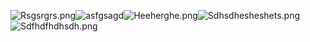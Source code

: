 
[[File:Rsgsrgrs.png|thumb|left]][[File:Sdfh.png|thumb|asfgsagd]][[File:Heeherghe.png|thumb]][[File:Sdhsdhesheshets.png|thumb|left]][[File:Sdfhdfhdhsdh.png|thumb|left]]<ac_metadata title="Where should I farm CL not 4-3 plz&#10;I just start to play last month&#10;I have map from 1-1 - 5-3 &#10;and what should I prepare for easy or normal event"> </ac_metadata>